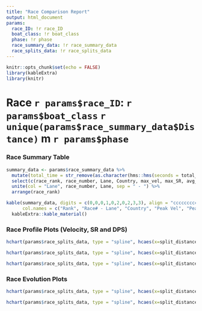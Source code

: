 ```yaml
---
title: "Race Comparison Report"
output: html_document
params:
  race_ID: !r race_ID
  boat_class: !r boat_class
  phase: !r phase
  race_summary_data: !r race_summary_data
  race_splits_data: !r race_splits_data
---
```


```r
knitr::opts_chunk$set(echo = FALSE)
library(kableExtra)
library(knitr)
```

# Race `r params$race_ID`: `r params$boat_class` `r unique(params$race_summary_data$Distance)`\ m `r params$phase`

### Race Summary Table

```r
summary_data <- params$race_summary_data %>% 
  mutate(total_time = str_remove(as.character(hms::hms(seconds = total_time_sec)), "^00:")) %>%
  select(c(race_rank, race_number, Lane, Country, max_vel, max_SR, avg_vel, avg_SR, avg_DPS, total_time, diff_to_winner_sec)) %>% 
  unite(col = "Lane", race_number, Lane, sep = " - ") %>% 
  arrange(race_rank)

kable(summary_data, digits = c(0,0,0,1,0,2,0,2,3,3), align = "ccccccccc", format = "html",
      col.names = c("Rank", "Race# - Lane", "Country", "Peak Vel", "Peak SR", "Avg Vel", "Avg SR", "Avg DPS", "Time", "Diff. (sec)")) %>% 
  kableExtra::kable_material()
```


### Race Profile Plots (Velocity, SR and DPS)

```r
hchart(params$race_splits_data, type = "spline", hcaes(x=split_distance, y = split_velocity, group = Country))

hchart(params$race_splits_data, type = "spline", hcaes(x=split_distance, y = split_SR, group = Country))

hchart(params$race_splits_data, type = "spline", hcaes(x=split_distance, y = split_DPS, group = Country))
```


### Race Evolution Plots

```r
hchart(params$race_splits_data, type = "spline", hcaes(x=split_distance, y = position_to_leader_sec, group = Country))

hchart(params$race_splits_data, type = "spline", hcaes(x=split_distance, y = position_to_leader_meters, group = Country))
```